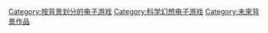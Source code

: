[[Category:按背景划分的电子游戏|Category:按背景划分的电子游戏]]
[[Category:科学幻想电子游戏|Category:科学幻想电子游戏]]
[[Category:未來背景作品|Category:未來背景作品]]